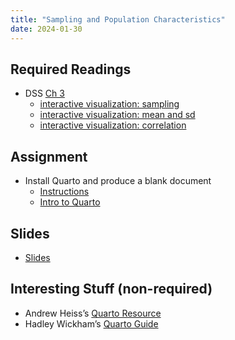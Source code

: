 ```yaml
---
title: "Sampling and Population Characteristics"
date: 2024-01-30
---
```



## Required Readings

- DSS [Ch 3](/files/dss_ch3.pdf)
  + [interactive visualization: sampling](https://ellaudet.iq.harvard.edu/random_sampling)
  + [interactive visualization: mean and sd](https://ellaudet.iq.harvard.edu/mean_sd)
  + [interactive visualization: correlation](https://ellaudet.iq.harvard.edu/correlation)

## Assignment

- Install Quarto and produce a blank document
  + [Instructions](/assignments/01_quarto.html)
  + [Intro to Quarto](https://quarto.org/docs/get-started/hello/rstudio.html)

## Slides

- [Slides](/slides/04-sampling.html)

## Interesting Stuff (non-required)

- Andrew Heiss's [Quarto Resource](https://evalsp24.classes.andrewheiss.com/resource/quarto.html)
- Hadley Wickham's [Quarto Guide](https://r4ds.hadley.nz/quarto.html)
